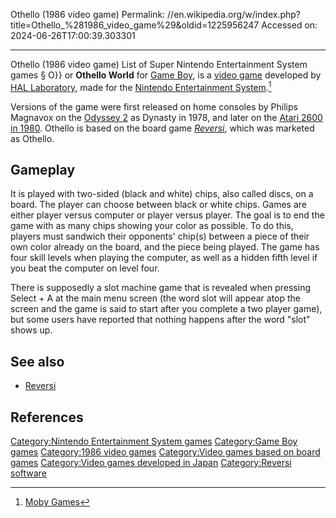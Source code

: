 Othello (1986 video game)
Permalink: //en.wikipedia.org/w/index.php?title=Othello_%281986_video_game%29&oldid=1225956247
Accessed on: 2024-06-26T17:00:39.303301



------
Othello (1986 video game)
{{Infobox VG
|title = Othello
|image = Othello Cover.jpg
|image_size = 250px
|caption = Cover art for ''Othello''
|publisher = {{vgrelease|JP|Kawada|NA|[[Acclaim Entertainment|Acclaim]]}}
|developer = [[HAL Laboratory]]
|producer = [[Satoru Iwata]]<ref>{{Cite web|url=http://www.vgmpf.com/Wiki/index.php?title=File:Othello_-_FDS_-_Credits.png|title = File:Othello - FDS - Credits.PNG - Video Game Music Preservation Foundation Wiki}}</ref>
|programmer = T. Fuchi<ref>{{Cite web|url=http://www.vgmpf.com/Wiki/index.php?title=File:Othello_-_FDS_-_Credits.png|title = File:Othello - FDS - Credits.PNG - Video Game Music Preservation Foundation Wiki}}</ref>
|artist = H. Naka<ref>{{Cite web|url=http://www.vgmpf.com/Wiki/index.php?title=File:Othello_-_FDS_-_Credits.png|title = File:Othello - FDS - Credits.PNG - Video Game Music Preservation Foundation Wiki}}</ref>
|composer = Hideki Kanazashi<ref>{{Cite web|url=http://www.vgmpf.com/Wiki/index.php?title=File:Othello_-_FDS_-_Credits.png|title = File:Othello - FDS - Credits.PNG - Video Game Music Preservation Foundation Wiki}}</ref>
|released = {{vgrelease|JP|November 13, 1986|NA|1988}}
|platform = [[NES]], [[Game Boy]]
}}
{{Redirect|Othello World|the 1992 Super Nintendo game|List of Super Nintendo Entertainment System games#O {{!}} List of Super Nintendo Entertainment System games § O}}
{{nihongo|'''Othello'''|オセロ|Osero}} or '''Othello World''' for [[Game Boy]], is a [[video game]] developed by [[HAL Laboratory]], made for the [[Nintendo Entertainment System]].<ref>[http://www.mobygames.com/game/othello______ Moby Games]</ref>

Versions of the game were first released on home consoles by Philips Magnavox on the [[Odyssey 2]] as Dynasty in 1978, and later on the [[Atari 2600]] [[Othello (1980 video game)|in 1980]]. Othello is based on the board game ''[[Reversi]]'', which was marketed as Othello.

==Gameplay==
It is played with two-sided (black and white) chips, also called discs, on a board. The player can choose between black or white chips. Games are either player versus computer or player versus player. The goal is to end the game with as many chips showing your color as possible. To do this, players must sandwich their opponents' chip(s) between a piece of their own color already on the board, and the piece being played.  The game has four skill levels when playing the computer, as well as a hidden fifth level if you beat the computer on level four.

There is supposedly a slot machine game that is revealed when pressing Select + A at the main menu screen (the word slot will appear atop the screen and the game is said to start after you complete a two player game), but some users have reported that nothing happens after the word "slot" shows up.

==See also==
*[[Reversi]]

==References==
{{reflist|30em}}

[[Category:Nintendo Entertainment System games]]
[[Category:Game Boy games]]
[[Category:1986 video games]]
[[Category:Video games based on board games]]
[[Category:Video games developed in Japan]]
[[Category:Reversi software]]